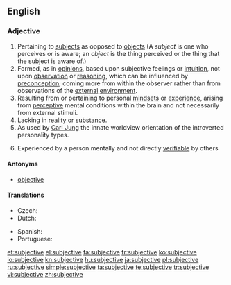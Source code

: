 ==English==

===Adjective===
{{en-adj}}

# Pertaining to [[subject]]s as opposed to [[object]]s (A ''subject'' is one who perceives or is aware; an ''object'' is the thing perceived or the thing that the subject is aware of.)
# Formed, as in [[opinion]]s, based upon subjective feelings or [[intuition]], not upon [[observation]] or [[reasoning]], which can be influenced by [[preconception]]; coming more from within the observer rather than from observations of the [[external]] [[environment]].
# Resulting from or pertaining to personal [[mindset]]s or [[experience]], arising from [[perceptive]] mental conditions within the brain and not necessarily from external stimuli.
# Lacking in [[reality]] or [[substance]].
# As used by [[w:Carl Jung|Carl Jung]] the innate worldview orientation of the introverted personality types.
# {{philosophy|psychology}} Experienced by a person mentally and not directly [[verifiable]] by others

====Antonyms====
* [[objective]]

====Translations====
{{trans-top|based upon subjective feelings or intuition}}
* Czech: {{t-|cs|subjektivní}}
* Dutch: {{t+|nl|subjectief}}
{{trans-mid}}
* Spanish: {{t+|es|subjetivo}}
* Portuguese: {{t+|pt|subjetivo}}
{{trans-bottom}}

[[et:subjective]]
[[el:subjective]]
[[fa:subjective]]
[[fr:subjective]]
[[ko:subjective]]
[[io:subjective]]
[[kn:subjective]]
[[hu:subjective]]
[[ja:subjective]]
[[pl:subjective]]
[[ru:subjective]]
[[simple:subjective]]
[[ta:subjective]]
[[te:subjective]]
[[tr:subjective]]
[[vi:subjective]]
[[zh:subjective]]